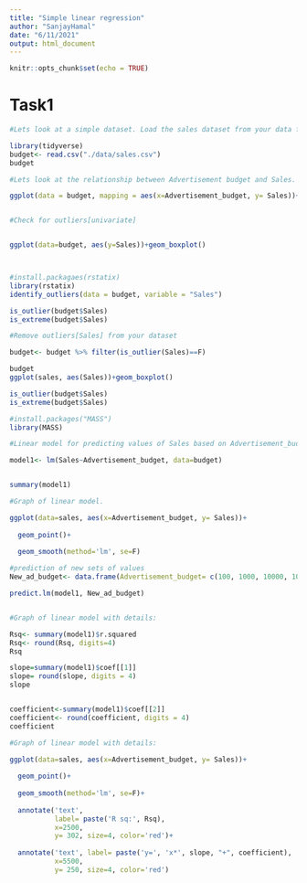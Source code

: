 ```yaml
---
title: "Simple linear regression"
author: "SanjayHamal"
date: "6/11/2021"
output: html_document
---
```


```r
knitr::opts_chunk$set(echo = TRUE)
```


# Task1
```r
#Lets look at a simple dataset. Load the sales dataset from your data folder and save it under the name 'budget'.

library(tidyverse)
budget<- read.csv("./data/sales.csv")
budget

```
```r
#Lets look at the relationship between Advertisement budget and Sales.

ggplot(data = budget, mapping = aes(x=Advertisement_budget, y= Sales))+geom_point()



```
```r
#Check for outliers[univariate]


ggplot(data=budget, aes(y=Sales))+geom_boxplot()



#install.packagaes(rstatix)
library(rstatix)
identify_outliers(data = budget, variable = "Sales")

is_outlier(budget$Sales)
is_extreme(budget$Sales)


```
```r
#Remove outliers[Sales] from your dataset

budget<- budget %>% filter(is_outlier(Sales)==F)

budget
ggplot(sales, aes(Sales))+geom_boxplot()

is_outlier(budget$Sales)
is_extreme(budget$Sales)
```

```r
#install.packages("MASS")
library(MASS)

#Linear model for predicting values of Sales based on Advertisement_budget.

model1<- lm(Sales~Advertisement_budget, data=budget)


summary(model1)


```

```r
#Graph of linear model.

ggplot(data=sales, aes(x=Advertisement_budget, y= Sales))+
  
  geom_point()+
  
  geom_smooth(method='lm', se=F)
```

```r

#prediction of new sets of values
New_ad_budget<- data.frame(Advertisement_budget= c(100, 1000, 10000, 100000))

predict.lm(model1, New_ad_budget)



```




```r

#Graph of linear model with details:

Rsq<- summary(model1)$r.squared
Rsq<- round(Rsq, digits=4)
Rsq

slope=summary(model1)$coef[[1]]
slope= round(slope, digits = 4)
slope


coefficient<-summary(model1)$coef[[2]]
coefficient<- round(coefficient, digits = 4)
coefficient


```

```r
#Graph of linear model with details:

ggplot(data=sales, aes(x=Advertisement_budget, y= Sales))+
  
  geom_point()+
  
  geom_smooth(method='lm', se=F)+
  
  annotate('text',
           label= paste('R sq:', Rsq),
           x=2500,
           y= 302, size=4, color='red')+
  
  annotate('text', label= paste('y=', 'x*', slope, "+", coefficient),
           x=5500,
           y= 250, size=4, color='red')



```
